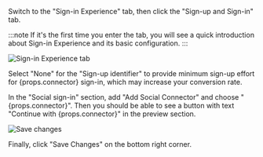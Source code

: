 Switch to the "Sign-in Experience" tab, then click the "Sign-up and Sign-in" tab.

:::note
If it's the first time you enter the tab, you will see a quick introduction about Sign-in Experience and its basic configuration.
:::

![Sign-in Experience tab](../assets/sie-tab.png)

<p>Select "None" for the "Sign-up identifier" to provide minimum sign-up effort for {props.connector} sign-in, which may increase your conversion rate.</p>

<p>In the "Social sign-in" section, add "Add Social Connector" and choose "{props.connector}". Then you should be able to see a button with text "Continue with {props.connector}" in the preview section.</p>

![Save changes](../assets/save-changes.png)

Finally, click "Save Changes" on the bottom right corner.
